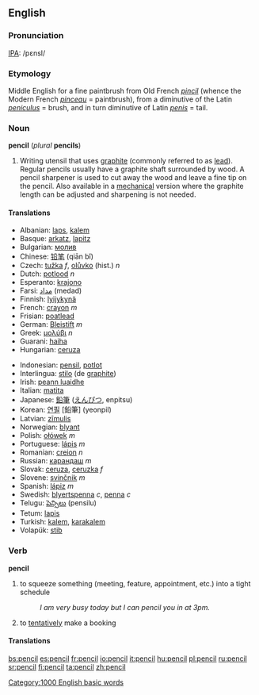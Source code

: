 ==English==

===Pronunciation===
[[IPA]]: /pɛnsl/

===Etymology===
Middle English for a fine paintbrush from Old French ''[[pincil]]'' (whence the Modern French ''[[pinceau]]'' = paintbrush), from a diminutive of the Latin ''[[peniculus]]'' = brush, and in turn diminutive of Latin ''[[penis]]'' = tail.

===Noun===
'''pencil''' (''plural'' '''pencils''')
# Writing utensil that uses [[graphite]] (commonly referred to as [[lead]]).  Regular pencils usually have a graphite shaft surrounded by wood.  A pencil sharpener is used to cut away the wood and leave a fine tip on the pencil.  Also available in a [[mechanical]] version where the graphite length can be adjusted and sharpening is not needed.

====Translations====
{{top}}
*Albanian: [[laps]], [[kalem]]
*Basque: [[arkatz]], [[lapitz]] 
*Bulgarian: [[молив]]
*Chinese: [[铅笔]] (qiān bǐ)
*Czech: [[tužka]]  ''f'', [[olůvko]]  (hist.) ''n'' 
*Dutch: [[potlood]] ''n''
*Esperanto: [[krajono]]
*Farsi: [[مداد]] (medad)
*Finnish: [[lyijykynä]]
*French: [[crayon]] ''m''
*Frisian: [[poatlead]] 
*German: [[Bleistift]] ''m''
*Greek: [[μολύβι]] ''n''
*Guarani: [[haiha]]
*Hungarian: [[ceruza]]

{{mid}}
*Indonesian: [[pensil]], [[potlot]]
*Interlingua: [[stilo]] (de [[graphite]])
*Irish: [[peann luaidhe]]
*Italian: [[matita]]
*Japanese: [[鉛筆]] ([[えんぴつ]], enpitsu)
*Korean: [[연필]] [鉛筆] (yeonpil)
*Latvian: [[zīmulis]] {{m}}
*Norwegian: [[blyant]]
*Polish: [[ołówek]] ''m''
*Portuguese: [[lápis]] ''m''
*Romanian: [[creion]] ''n''
*Russian: [[карандаш]] ''m''
*Slovak: [[ceruza]], [[ceruzka]]  ''f''
*Slovene: [[svinčnik]] ''m''
*Spanish: [[lápiz]] ''m''
*Swedish: [[blyertspenna]] ''c'', [[penna]] ''c''
*Telugu: [[పెన్సిలు]] (pensilu)
*Tetum: [[lapis]]
*Turkish: [[kalem]], [[karakalem]]
*Volapük: [[stib]]
{{bottom}}

===Verb===
'''pencil'''
# to squeeze something (meeting, feature, appointment, etc.) into a tight schedule
#: ''I am very busy today but I can pencil you in at 3pm.''
# to [[tentatively]] make a booking

====Translations====
{{top}}
{{mid}}
{{bottom}}

[[Category:1000 English basic words]]

[[bs:pencil]]
[[es:pencil]]
[[fr:pencil]]
[[io:pencil]]
[[it:pencil]]
[[hu:pencil]]
[[pl:pencil]]
[[ru:pencil]]
[[sr:pencil]]
[[fi:pencil]]
[[ta:pencil]]
[[zh:pencil]]